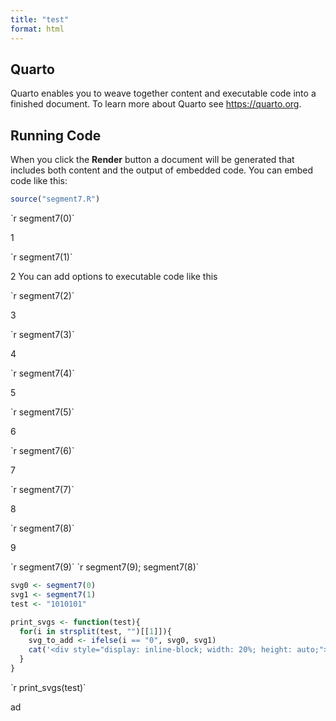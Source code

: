 ```yaml
---
title: "test"
format: html
---
```


## Quarto

Quarto enables you to weave together content and executable code into a finished document. To learn more about Quarto see <https://quarto.org>.

## Running Code

When you click the **Render** button a document will be generated that includes both content and the output of embedded code. You can embed code like this:

```r
source("segment7.R")
```

```{=html}
`r segment7(0)`
```
1
```{=html}
`r segment7(1)`
```
2
You can add options to executable code like this 
```{=html}
`r segment7(2)`
```
3

```{=html}
`r segment7(3)`
```
4

```{=html}
`r segment7(4)`
```

5

```{=html}
`r segment7(5)`
```

6

```{=html}
`r segment7(6)`
```

7

```{=html}
`r segment7(7)`
```

8

```{=html}
`r segment7(8)`
```

9

```{=html}
`r segment7(9)`
```


```{=html}
`r segment7(9); segment7(8)`
```


```r
svg0 <- segment7(0)
svg1 <- segment7(1)
test <- "1010101"

```

```r
print_svgs <- function(test){
  for(i in strsplit(test, "")[[1]]){
    svg_to_add <- ifelse(i == "0", svg0, svg1)
    cat('<div style="display: inline-block; width: 20%; height: auto;">', svg_to_add, '</div>\n')
  }
}
```

```{=html}
`r print_svgs(test)`
```
ad


